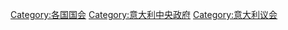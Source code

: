 [[Category:各国国会|Category:各国国会]]
[[Category:意大利中央政府|Category:意大利中央政府]]
[[Category:意大利议会|Category:意大利议会]]